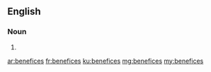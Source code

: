 ==English==

===Noun===
{{head|en|plural}}

# {{plural of|benefice|lang=en}}

[[ar:benefices]]
[[fr:benefices]]
[[ku:benefices]]
[[mg:benefices]]
[[my:benefices]]